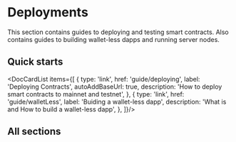 
# Deployments

This section contains guides to deploying and testing smart contracts. Also contains guides to building wallet-less dapps and running server nodes.

## Quick starts

<DocCardList items={[
  {
    type: 'link',
    href: 'guide/deploying',
    label: 'Deploying Contracts',
    autoAddBaseUrl: true,
    description: 'How to deploy smart contracts to mainnet and testnet',
  },
  {
    type: 'link',
    href: 'guide/walletLess',
    label: 'Buiding a wallet-less dapp',
    description: 'What is and How to build a wallet-less dapp',
  },
]}/>

## All sections
<DocCardList />